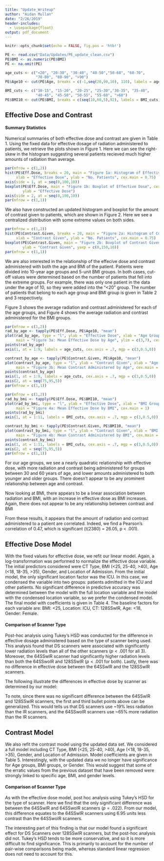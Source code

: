 ```yaml
---
title: "Update_Writeup"
author: "Aidan Mullan"
date: "2/26/2019"
header-includes:
  - \usepackage{float}
output: pdf_document
---
```


```r
knitr::opts_chunk$set(echo = FALSE, fig.pos = 'htb!')
```

```r
PE <- read.csv("Data/Updates/PE_update_clean.csv")
PE$BMI <- as.numeric(PE$BMI)
PE <- na.omit(PE)

age_cuts <- c("<20", "20-30", "30-40", "40-50","50-60", "60-70",
              "70-80", "80-90", ">90")
PE$Age10 <- cut(PE$Age, breaks = c(-1,seq(20,90,10), 110), labels = age_cuts)

BMI_cuts <- c("10-15", "15-20", "20-25", "25-30","30-35", "35-40",
              "40-45", "45-50", "50-55", "55-60", ">60")
PE$BMI10 <- cut(PE$BMI, breaks = c(seq(10,60,5),92), labels = BMI_cuts)
```


## Effective Dose and Contrast

#### Summary Statistics

Numerical summaries of both effective dose and contrast are given in Table 1. Using the fixed data for effective dosage of radiation administered to patients, we retrieve the plots shown in Figure 1. Here we can see the right-skew in the histogram suggesting several patients recieved much higher amounts of radiation than average. 

\begin{table}[H] \centering 
  \caption{Summary Statistics of Radiation and Contrast} 
\begin{tabular}{p{3cm}p{1cm}p{1cm}p{1cm}p{1cm}p{1cm}p{1cm}}
\\[-1.8ex] \hline 
\hline
 & Min & 1st Q & Median & Mean & 3rd Q & Max \\ 
\hline \\[-1.8ex] 
Effective Dose & 0.10 & 3.06 & 4.30 & 5.631 & 6.36 & 48.83 \\
Contrast       & 5.0 & 75.0 & 95.0 & 88.5 & 98.0 & 150.0 \\
\hline 
\hline \\[-1.8ex]
 \end{tabular}
\end{table}

```r
par(mfrow = c(1,2))
hist(PE$Eff.Dose, breaks = 20, main = "Figure 1a: Histogram of Effective Dose",
     xlab = "Effective Dose", ylab = "No. Patients", cex.main = 0.75)
axis(side = 1, at = seq(0,100,10))
boxplot(PE$Eff.Dose, main = "Figure 1b: Boxplot of Effective Dose", cex.main = 0.75, 
        ylab = "Effective Dose")
axis(side = 2, at = seq(0,100,10))
par(mfrow = c(1,1))
```

We also have constructed an updated histogram and boxplot for the amount of contrast given to patients, which are shown in Figure 2. Here we see a centralized distribution with some extreme values on both sides. 

```r
par(mfrow = c(1,2))
hist(PE$Contrast.Given, breaks = 20, main = "Figure 2a: Histogram of Contrast Given",
     xlab = "Contrast Given", ylab = "No. Patients", cex.main = 0.75)
boxplot(PE$Contrast.Given, main = "Figure 2b: Boxplot of Contrast Given", cex.main = 0.75, 
        ylab = "Contrast Given", yaxp = c(0,150,10))
par(mfrow = c(1,1))
```


We are also interested in the relationship of the effecive dose and contrast administered with both the age and BMI of the patient. Patients were divided into 10-year age groups and 5-unit BMI groups. In both cases, cut-off values were determined based on the number of patients that fell into the extreme groups. For example, there was only one patient in the data under the age of 10, so they were added into the "<20" group. The number of patients that belong to each age group and BMI group is given in Table 2 and 3 respectively.

\begin{table}[H] \centering 
  \caption{Breakdown Patients by Age Group} 
\begin{tabular}{p{1cm}p{1cm}p{1cm}p{1cm}p{1cm}p{1cm}p{1cm}p{1cm}p{1cm}}
\\[-1.8ex] \hline 
\hline
 <20 & 20-30 & 30-40 & 40-50& 50-60 & 60-70 & 70-80 & 80-90 & >90 \\ 
 \hline \\[-1.8ex] 
55 & 133 & 222 & 294 & 514 & 562 & 397 & 179 & 26 \\
\hline 
\hline \\[-1.8ex]
 \end{tabular}
\end{table}

\begin{table}[H] \centering 
  \caption{Breakdown Patients by BMI Group} 
\begin{tabular}{p{1cm}p{1cm}p{1cm}p{1cm}p{1cm}p{1cm}p{1cm}p{1cm}p{1cm}p{1cm}p{1cm}}
\\[-1.8ex] \hline 
\hline
 <15 & 15-20 & 20-25 & 25-30 & 30-35 & 35-40 & 40-45 & 45-50 & 50-55 & 55-60 & >60 \\ 
 \hline \\[-1.8ex] 
14 & 158 & 486 & 595 & 467 & 276 & 171 & 106 & 56 & 21 & 32 \\
\hline 
\hline \\[-1.8ex]
 \end{tabular}
\end{table}

Figure 3 shows the average radiation and contrast administered for each of the age groups, and Figure 4 shows the average radiation and contrast administered for the BMI groups.

```r
par(mfrow = c(1,2))
rad_by_age <- tapply(PE$Eff.Dose, PE$Age10, "mean")
plot(rad_by_age, type = "l", ylab = "Effective Dose", xlab = "Age Group", xaxt = "n",
     main = "Figure 3a: Mean Effective Dose by Age", ylim = c(3,7), cex.main = 1)
points(rad_by_age)
axis(1, at = 1:9, labels = age_cuts, cex.axis = .7, mgp = c(3,0.5,0))

contrast_by_age <- tapply(PE$Contrast.Given, PE$Age10, "mean")
plot(contrast_by_age, type = "l", ylab = "Contrast Given", xlab = "Age Group", xaxt = "n",
     main = "Figure 3b: Mean Contrast Administered by Age", cex.main = 1, yaxt = "n", ylim = c(75,95))
points(contrast_by_age)
axis(1, at = 1:9, labels = age_cuts, cex.axis = .7, mgp = c(3,0.5,0))
axis(2, at = seq(75,95,5))
par(mfrow = c(1,1))
```

```r
par(mfrow = c(1,2))
rad_by_bmi <- tapply(PE$Eff.Dose, PE$BMI10, "mean")
plot(rad_by_bmi, type = "l", ylab = "Effective Dose", xlab = "BMI Group", xaxt = "n",
     main = "Figure 4a: Mean Effective Dose by BMI", cex.main = 1)
points(rad_by_bmi)
axis(1, at = 1:11, labels = BMI_cuts, cex.axis = .7, mgp = c(3,0.5,0))

contrast_by_bmi <- tapply(PE$Contrast.Given, PE$BMI10, "mean")
plot(contrast_by_bmi, type = "l", ylab = "Contrast Given", xlab = "BMI Group", xaxt = "n",
     main = "Figure 4b: Mean Contrast Administered by BMI", cex.main = 1, ylim = c(75,96))
points(contrast_by_bmi)
axis(1, at = 1:11, labels = BMI_cuts, cex.axis = .7, mgp = c(3,0.5,0))
axis(2, at = seq(75,95,5))
par(mfrow = c(1,1))
```

For our age groups, we see a nearly quadratic relationship with effective dose, with more radiation and contrast being administered for groups between 30 and 60 years of age, and lower amounts administered to both younger and older groups. There doesn't appear to be any prominent relationship between age and contrast.

Now looking at BMI, there appears to be a linear association between radiation and BMI, with an increase in effective dose as BMI increases. Again, there does not appear to be any relationship between contrast and BMI

From these results, it appears that the amount of radiation and contrast administered to a patient are correlated. Indeed, we find a Pearson's correlation of 0.47, which is significant (t(2380) = 26.05, p < .001). 

## Effective Dose Model

With the fixed values for effective dose, we refit our linear model. Again, a log-transformation was performed to normalize the effective dose variable. The initial predictors considered were CT Type, BMI (<25, 25-40, >40), Age (<18, 18-35, >35), Gender, and Location of Admission. From the initial model, the only significant location factor was the ICU. In this case, we condensed the \textit{Location} variable into two groups: patients admitted in the ICU and other patients. No significant difference in predictive accuracy was determined between the model with the full location variable and the model with the condensed location variable, so we prefer the condensed model. The final model with coefficients is given in Table 4. The baseline factors for each variable are: BMI: <25, Location: ICU, CT: 128SSwIR, Age: <18, Gender: Female.

\begin{table}[H] \centering 
  \caption{Effective Dosage Model Coefficients} 
\begin{tabular}{p{3cm}|p{3cm}p{3cm}p{3cm}}
\\[-1.8ex] \hline 
\hline
    & Estimate & Std. Error & p  \\
\hline \\[-1.8ex] 
 Intercept   & 0.472 & 0.111 & .027 $***$ \\
 BMI 25-40   & 0.516 & 0.023 & <.001 $***$\\
 BMI $>$40   & 1.156 & 0.032 & <.001 $***$\\
 Loc: Other  & $-$0.106 & 0.032 & <.001 $***$\\
 CT: 64SSwIR & 0.019 & .049 & .699  \\
 CT: 64SSWoIR & 0.582 & 0.065 & <.001 $***$ \\
 CT: DS Scanner &$-$0.203 & 0.021 & <.001 $***$ \\
 Age: 18-35 & 0.611 & 0.111 & <.001 $***$\\
 Age: $>$35 & 0.624 & 0.107 & <.001 $***$ \\
 Gender: Male & 0.227 & 0.020 & <.001 $***$ \\
\hline 
\hline \\[-1.8ex]
\multicolumn{4}{l}{\textit{Note:} Significance: $.$ < .1, $*$ <.05, $**$ < .01, $***$ < .001}
 \end{tabular}
\end{table}

#### Comparison of Scanner Type

Post-hoc analysis using Tukey's HSD was conducted for the difference in effective dosage administered based on the type of scanner being used. This analysis found that DS scanners were associated with significantly lower radiation levels than all of the other scanners ($p < .001$ for all 3). Moreover, the 64SSwIR scanner had significantly higher radiation levels than both the 64SSwoIR and 128SSwIR ($p<.001$ for both). Lastly, there was no difference in effective dose between the 64SSwIR and the 128SSwIR scanners.

The following illustrate the differences in effective dose by scanner as determined by our model:
\begin{itemize}
\item The DS scanners was associated with 81.6\% of the radiation given for the 128SSwIR scanner and 80.1\% of the radiation used for the 64SSwIR scanner, decreases of 18.4\% and 19.9\% respectively
\item The DS scanners was associated with 45.6\% of the radiation given for the 64SSwoIR scanner, a decrease of 54.4\%
\item The 64SSwoIR scanner was associate with a 67.5\% increase in radiation over the 128SSwIR scanner, and a 64.4\% increase in radiation over the 64SSwIR scanner 
\end{itemize}

To note, since there was no significant difference between the 64SSwIR and 128SSwIR scanners, the first and third bullet points above can be generalized. This would tells us that DS scanners use ~19\% less radiation than the IR scanners, and the 64SSwoIR scanners use ~65\% more radiation than the IR scanners.

## Contrast Model

We also refit the contrast model using the updated data set. We considered a full model including CT Type, BMI (<25, 25-40, >40), Age (<18, 18-35, >35), Gender, and Location of Admission. Model coefficients are given in Table 5. Interestingly, with the updated data we no longer have significance for Age groups, BMI groups, or Gender. This would suggest that some of the erratic values from the previous dataset that have been removed were strongly linked to specific age, BMI, and gender levels.

\begin{table}[H] \centering 
  \caption{Contrast Model Coefficients} 
\begin{tabular}{p{3cm}|p{3cm}p{3cm}p{3cm}}
\\[-1.8ex] \hline 
\hline
    & Estimate & Std. Error & p  \\
\hline \\[-1.8ex] 
 Intercept   & 88.580 & 0.592 & .027 $***$ \\
 CT: 64SSwIR & $-$6.953 & 1.831 & <.001 $***$  \\
 CT: 64SSWoIR & $-$0.214 & 2.376 & .928 \\
 CT: DS Scanner &$-$1.799 & 0.751 & .017 $*$ \\
 Loc: ICU & 3.411 & 1.161 & .003 $**$\\
 Loc: IN & 1.635 & 0.900 & .069 $.$ \\
 Loc: OUT & 4.188 & 1.435 & .004 $**$ \\
\hline 
\hline \\[-1.8ex]
\multicolumn{4}{l}{\textit{Note:} Significance: $.$ < .1, $*$ <.05, $**$ < .01, $***$ < .001}
 \end{tabular}
\end{table}

#### Comparison of Scanner Type

As with the effective dose model, post hoc analysis using Tukey's HSD for the type of scanner. Here we find that the only significant difference was between the 64SSwIR and 64SSwoIR scanners ($p = .022$). From our model, this difference equates to the 64SSwIR scanners using 6.95 units less contrast than the 64SSwoIR scanners.

The interesting part of this finding is that our model found a significant effect for DS Scanners over 128SSwIR scanners, but the post-hoc analysis did not. Tukey's HSD tends to be more conservative, and so it is more difficult to find significance. This is primarily to account for the number of pair-wise comparisons being made, whereas standard linear regression does not need to account for this.